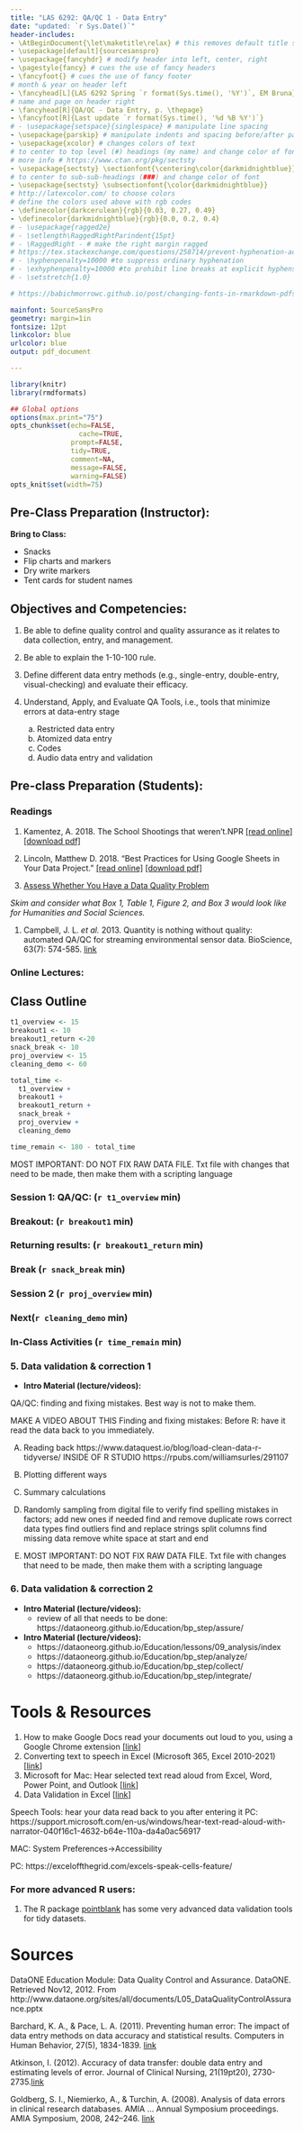 ```yaml
---
title: "LAS 6292: QA/QC 1 - Data Entry"
date: "updated: `r Sys.Date()`"
header-includes:
- \AtBeginDocument{\let\maketitle\relax} # this removes default title section
- \usepackage[default]{sourcesanspro}
- \usepackage{fancyhdr} # modify header into left, center, right
- \pagestyle{fancy} # cues the use of fancy headers
- \fancyfoot{} # cues the use of fancy footer
# month & year on header left
- \fancyhead[L]{LAS 6292 Spring `r format(Sys.time(), '%Y')`, EM Bruna} 
# name and page on header right
- \fancyhead[R]{QA/QC - Data Entry, p. \thepage} 
- \fancyfoot[R]{Last update `r format(Sys.time(), '%d %B %Y')`}
# - \usepackage{setspace}{singlespace} # manipulate line spacing 
- \usepackage{parskip} # manipulate indents and spacing before/after paragra phs 
- \usepackage{xcolor} # changes colors of text
# to center to top level (#) headings (my name) and change color of font
# more info # https://www.ctan.org/pkg/sectsty
- \usepackage{sectsty} \sectionfont{\centering\color{darkmidnightblue}}
# to center to sub-sub-headings (###) and change color of font
- \usepackage{sectsty} \subsectionfont{\color{darkmidnightblue}}
# http://latexcolor.com/ to choose colors
# define the colors used above with rgb codes
- \definecolor{darkcerulean}{rgb}{0.03, 0.27, 0.49}
- \definecolor{darkmidnightblue}{rgb}{0.0, 0.2, 0.4}
# - \usepackage{ragged2e}
# - \setlength\RaggedRightParindent{15pt}
# - \RaggedRight - # make the right margin ragged
# https://tex.stackexchange.com/questions/258714/prevent-hyphenation-across-lines-enforce-right-margin
# - \hyphenpenalty=10000 #to suppress ordinary hyphenation
# - \exhyphenpenalty=10000 #to prohibit line breaks at explicit hyphens.
# - \setstretch{1.0}

# https://babichmorrowc.github.io/post/changing-fonts-in-rmarkdown-pdfs/

mainfont: SourceSansPro
geometry: margin=1in
fontsize: 12pt
linkcolor: blue
urlcolor: blue
output: pdf_document

---
```


```r
library(knitr)
library(rmdformats)

## Global options
options(max.print="75")
opts_chunk$set(echo=FALSE,
	             cache=TRUE,
               prompt=FALSE,
               tidy=TRUE,
               comment=NA,
               message=FALSE,
               warning=FALSE)
opts_knit$set(width=75)
```

## Pre-Class Preparation (Instructor):  

**Bring to Class:  **  

  * Snacks
  * Flip charts and markers
  * Dry write markers
  * Tent cards for student names
  

## Objectives and Competencies:   

1. Be able to define quality control and quality assurance as it relates to data collection, entry, and management.
1. Be able to explain the 1-10-100 rule.
1. Define different data entry methods (e.g., single-entry, double-entry, visual-checking) and evaluate their efficacy.
1. Understand, Apply, and Evaluate QA Tools, i.e., tools that minimize errors at data-entry stage   

    a. Restricted data entry
    b. Atomized data entry
    c. Codes
    d. Audio data entry and validation



## Pre-class Preparation (Students):

### **Readings**

1.  Kamentez, A. 2018. The School Shootings that weren’t.NPR  [[read online]](http://tinyurl.com/y77p3o36)  [[download pdf]](https://github.com/BrunaLab/LAS6292_DataManagement/blob/master/course-materials/readings/Kamenetz_2018.pdf)

2.  Lincoln, Matthew D. 2018. "Best Practices for Using Google Sheets in Your Data Project."  [[read online]](https://matthewlincoln.net/2018/03/26/best-practices-for-using-google-sheets-in-your-data-project.html) [[download pdf]](https://github.com/BrunaLab/LAS6292_DataManagement/blob/master/course-materials/readings/Lincoln_2018.pdf)

3. [Assess Whether You Have a Data Quality Problem](https://hbr.org/2016/07/assess-whether-you-have-a-data-quality-problem?ab=at_articlepage_recommendedarticles_bottom1x1)

_Skim and consider what Box 1, Table 1, Figure 2, and Box 3 would look like for Humanities and Social Sciences._

1. Campbell, J. L. _et al._ 2013. Quantity is nothing without quality: automated QA/QC for streaming environmental sensor data. BioScience, 63(7): 574-585. [link](https://www.nrs.fs.usda.gov/pubs/jrnl/2013/nrs_2013_campbell-j_002.pdf)



### **Online Lectures:**  




## Class Outline


```r
t1_overview <- 15
breakout1 <- 10
breakout1_return <-20
snack_break <- 10
proj_overview <- 15
cleaning_demo <- 60

total_time <- 
  t1_overview + 
  breakout1 + 
  breakout1_return + 
  snack_break + 
  proj_overview + 
  cleaning_demo 

time_remain <- 180 - total_time
```
MOST IMPORTANT: DO NOT FIX RAW DATA FILE. Txt file with changes that need to be made, then make them with a scripting language

### **Session 1: QA/QC:** (`r t1_overview` min)

### **Breakout:** (`r breakout1` min)

### **Returning results:** (`r breakout1_return` min)

### **Break** (`r snack_break` min)

### **Session 2**  (`r proj_overview` min)

### **Next**(`r cleaning_demo` min)

### **In-Class Activities** (`r time_remain` min)



### 5. Data validation & correction 1
* **Intro Material (lecture/videos): **

QA/QC: finding and fixing mistakes. Best way is not to make them.


MAKE A VIDEO ABOUT THIS
Finding and fixing mistakes: 
Before R: have it read the data back to you immediately.

A.	Reading back
https://www.dataquest.io/blog/load-clean-data-r-tidyverse/
INSIDE OF R STUDIO
https://rpubs.com/williamsurles/291107 
B.  Plotting different ways
B.	Summary calculations
C.	Randomly sampling from  digital file to verify
find spelling mistakes in factors; add new ones if needed
find and remove duplicate rows
correct data types
find outliers
find and replace strings
split columns
find missing data
remove white space at start and end

F.	MOST IMPORTANT: DO NOT FIX RAW DATA FILE. Txt file with changes that need to be made, then make them with a scripting language

### 6. Data validation & correction 2
* **Intro Material (lecture/videos): **
  * review of all that needs to be done: https://dataoneorg.github.io/Education/bp_step/assure/
  
  
  
* **Intro Material (lecture/videos): **
  * https://dataoneorg.github.io/Education/lessons/09_analysis/index 
  * https://dataoneorg.github.io/Education/bp_step/analyze/ 
  * https://dataoneorg.github.io/Education/bp_step/collect/
  * https://dataoneorg.github.io/Education/bp_step/integrate/


# Tools & Resources

1. How to make Google Docs read your documents out loud to you, using a Google Chrome extension [[link](https://www.businessinsider.com/how-to-make-google-docs-read-to-you)]
1. Converting text to speech in Excel (Microsoft 365, Excel 2010-2021)[[link](https://support.microsoft.com/en-us/office/converting-text-to-speech-in-excel-3f2ca8c0-90e2-4391-8e69-573832ea7300)]
1. Microsoft for Mac: Hear selected text read aloud from Excel, Word, Power Point, and Outlook [[link](https://support.microsoft.com/en-gb/office/hear-selected-text-read-aloud-ce9fb073-2a4d-44d2-95f7-6a532f0ab112)]
1. Data Validation in Excel [[link](https://support.microsoft.com/en-us/office/apply-data-validation-to-cells-29fecbcc-d1b9-42c1-9d76-eff3ce5f7249)]

Speech Tools: hear your data read back to you after entering it
PC: https://support.microsoft.com/en-us/windows/hear-text-read-aloud-with-narrator-040f16c1-4632-b64e-110a-da4a0ac56917

MAC: System Preferences->Accessibility

PC: https://exceloffthegrid.com/excels-speak-cells-feature/

### **For more advanced R users:** 
1. The R package [pointblank](https://github.com/rich-iannone/pointblank) has some very advanced data validation tools for tidy datasets.

# Sources

DataONE Education Module: Data Quality Control and Assurance. DataONE. Retrieved Nov12, 2012. From http://www.dataone.org/sites/all/documents/L05_DataQualityControlAssurance.pptx 

Barchard, K. A., & Pace, L. A. (2011). Preventing human error: The impact of data entry methods on data accuracy and statistical results. Computers in Human Behavior, 27(5), 1834-1839. [link](https://www.sciencedirect.com/science/article/pii/S0747563211000707?via%3Dihub)

Atkinson, I. (2012). Accuracy of data transfer: double data entry and estimating levels of error. Journal of Clinical Nursing, 21(19pt20), 2730-2735.[link](https://onlinelibrary.wiley.com/doi/full/10.1111/j.1365-2702.2012.04353.x)

Goldberg, S. I., Niemierko, A., & Turchin, A. (2008). Analysis of data errors in clinical research databases. AMIA ... Annual Symposium proceedings. AMIA Symposium, 2008, 242–246. [link](https://www.ncbi.nlm.nih.gov/pmc/articles/PMC2656002/)





